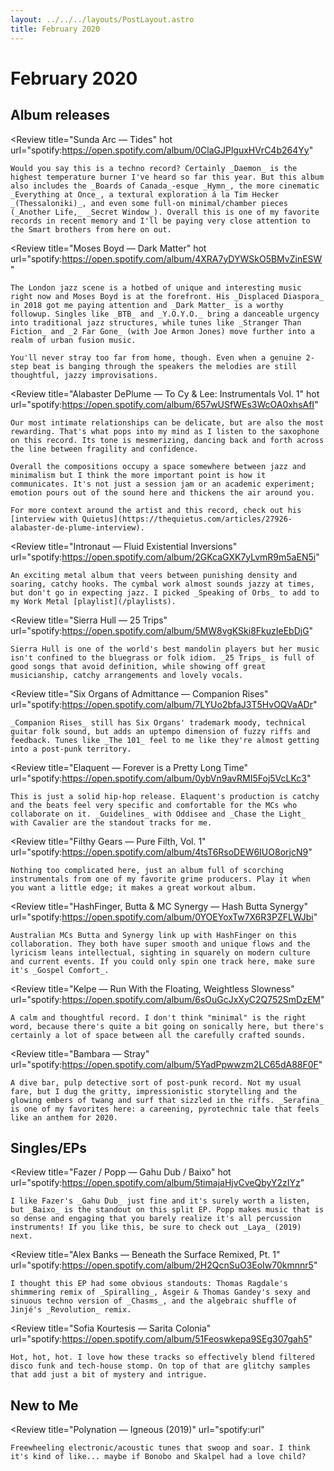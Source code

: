 ```yaml
---
layout: ../../../layouts/PostLayout.astro
title: February 2020
---
```



# February 2020

## Album releases

<Review
	title="Sunda Arc — Tides"
	hot
	url="spotify:https://open.spotify.com/album/0ClaGJPlguxHVrC4b264Yy"
>
	Would you say this is a techno record? Certainly _Daemon_ is the highest temperature burner I've heard so far this year. But this album also includes the _Boards of Canada_-esque _Hymn_, the more cinematic _Everything at Once_, a textural exploration á la Tim Hecker _(Thessaloniki)_, and even some full-on minimal/chamber pieces (_Another Life,_ _Secret Window_). Overall this is one of my favorite records in recent memory and I'll be paying very close attention to the Smart brothers from here on out.
</Review>

<Review
	title="Moses Boyd — Dark Matter"
	hot
	url="spotify:https://open.spotify.com/album/4XRA7yDYWSkO5BMvZinESW"
>
	The London jazz scene is a hotbed of unique and interesting music right now and Moses Boyd is at the forefront. His _Displaced Diaspora_ in 2018 got me paying attention and _Dark Matter_ is a worthy followup. Singles like _BTB_ and _Y.O.Y.O._ bring a danceable urgency into traditional jazz structures, while tunes like _Stranger Than Fiction_ and _2 Far Gone_ (with Joe Armon Jones) move further into a realm of urban fusion music.

	You'll never stray too far from home, though. Even when a genuine 2-step beat is banging through the speakers the melodies are still thoughtful, jazzy improvisations.
</Review>

<Review
	title="Alabaster DePlume — To Cy & Lee: Instrumentals Vol. 1"
	hot
	url="spotify:https://open.spotify.com/album/657wUSfWEs3WcOA0xhsAfI"
>
	Our most intimate relationships can be delicate, but are also the most rewarding. That's what pops into my mind as I listen to the saxophone on this record. Its tone is mesmerizing, dancing back and forth across the line between fragility and confidence.

	Overall the compositions occupy a space somewhere between jazz and minimalism but I think the more important point is how it communicates. It's not just a session jam or an academic experiment; emotion pours out of the sound here and thickens the air around you.

	For more context around the artist and this record, check out his [interview with Quietus](https://thequietus.com/articles/27926-alabaster-de-plume-interview).
</Review>

<Review
	title="Intronaut — Fluid Existential Inversions"
	url="spotify:https://open.spotify.com/album/2GKcaGXK7yLvmR9m5aEN5i"
>
	An exciting metal album that veers between punishing density and soaring, catchy hooks. The cymbal work almost sounds jazzy at times, but don't go in expecting jazz. I picked _Speaking of Orbs_ to add to my Work Metal [playlist](/playlists).
</Review>

<Review
	title="Sierra Hull — 25 Trips"
	url="spotify:https://open.spotify.com/album/5MW8vgKSki8FkuzIeEbDjG"
>
	Sierra Hull is one of the world's best mandolin players but her music isn't confined to the bluegrass or folk idiom. _25 Trips_ is full of good songs that avoid definition, while showing off great musicianship, catchy arrangements and lovely vocals.
</Review>

<Review
	title="Six Organs of Admittance — Companion Rises"
	url="spotify:https://open.spotify.com/album/7LYUo2bfaJ3T5HvOQVaADr"
>
	_Companion Rises_ still has Six Organs' trademark moody, technical guitar folk sound, but adds an uptempo dimension of fuzzy riffs and feedback. Tunes like _The 101_ feel to me like they're almost getting into a post-punk territory.
</Review>

<Review
	title="Elaquent — Forever is a Pretty Long Time"
	url="spotify:https://open.spotify.com/album/0ybVn9avRMI5Foj5VcLKc3"
>
	This is just a solid hip-hop release. Elaquent's production is catchy and the beats feel very specific and comfortable for the MCs who collaborate on it. _Guidelines_ with Oddisee and _Chase the Light_ with Cavalier are the standout tracks for me.
</Review>

<Review
	title="Filthy Gears — Pure Filth, Vol. 1"
	url="spotify:https://open.spotify.com/album/4tsT6RsoDEW6IUO8orjcN9"
>
	Nothing too complicated here, just an album full of scorching instrumentals from one of my favorite grime producers. Play it when you want a little edge; it makes a great workout album.
</Review>

<Review
	title="HashFinger, Butta & MC Synergy — Hash Butta Synergy"
	url="spotify:https://open.spotify.com/album/0YOEYoxTw7X6R3PZFLWJbi"
>
	Australian MCs Butta and Synergy link up with HashFinger on this collaboration. They both have super smooth and unique flows and the lyricism leans intellectual, sighting in squarely on modern culture and current events. If you could only spin one track here, make sure it's _Gospel Comfort_.
</Review>

<Review
	title="Kelpe — Run With the Floating, Weightless Slowness"
	url="spotify:https://open.spotify.com/album/6sOuGcJxXyC2Q752SmDzEM"
>
	A calm and thoughtful record. I don't think "minimal" is the right word, because there's quite a bit going on sonically here, but there's certainly a lot of space between all the carefully crafted sounds.
</Review>

<Review
	title="Bambara — Stray"
	url="spotify:https://open.spotify.com/album/5YadPpwwzm2LC65dA88F0F"
>
	A dive bar, pulp detective sort of post-punk record. Not my usual fare, but I dug the gritty, impressionistic storytelling and the glowing embers of twang and surf that sizzled in the riffs. _Serafina_ is one of my favorites here: a careening, pyrotechnic tale that feels like an anthem for 2020.
</Review>


## Singles/EPs

<Review
	title="Fazer / Popp — Gahu Dub / Baixo"
	hot
	url="spotify:https://open.spotify.com/album/5timajaHjvCveQbyY2zIYz"
>
	I like Fazer's _Gahu Dub_ just fine and it's surely worth a listen, but _Baixo_ is the standout on this split EP. Popp makes music that is so dense and engaging that you barely realize it's all percussion instruments! If you like this, be sure to check out _Laya_ (2019) next.
</Review>

<Review
	title="Alex Banks — Beneath the Surface Remixed, Pt. 1"
	url="spotify:https://open.spotify.com/album/2H2QcnSuO3EoIw70kmnnr5"
>
	I thought this EP had some obvious standouts: Thomas Ragdale's shimmering remix of _Spiralling_, Ásgeir & Thomas Gandey's sexy and sinuous techno version of _Chasms_, and the algebraic shuffle of Jinjé's _Revolution_ remix.
</Review>

<Review
	title="Sofia Kourtesis — Sarita Colonia"
	url="spotify:https://open.spotify.com/album/51Feoswkepa9SEg307gah5"
>
	Hot, hot, hot. I love how these tracks so effectively blend filtered disco funk and tech-house stomp. On top of that are glitchy samples that add just a bit of mystery and intrigue.
</Review>


## New to Me

<Review
	title="Polynation — Igneous (2019)"
	url="spotify:url"
>
	Freewheeling electronic/acoustic tunes that swoop and soar. I think it's kind of like... maybe if Bonobo and Skalpel had a love child?
</Review>
